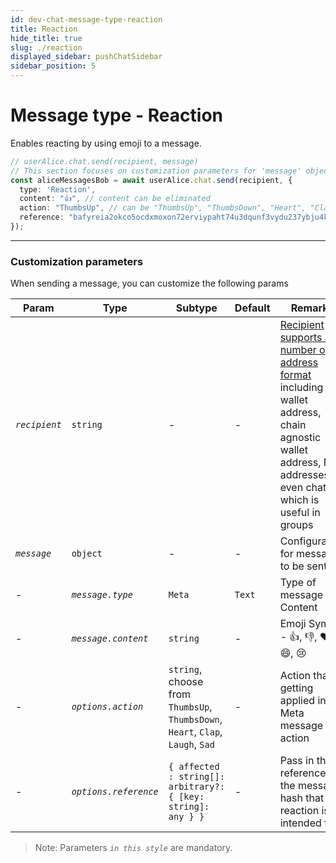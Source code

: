```yaml
---
id: dev-chat-message-type-reaction
title: Reaction
hide_title: true
slug: ./reaction
displayed_sidebar: pushChatSidebar
sidebar_position: 5
---
```


# Message type - Reaction
Enables reacting by using emoji to a message. 

<head>
  <title>Message Type - Reaction | Push Chat | Push Documentation</title>
</head>


<Tabs className="codetabs" groupId="code-examples">
  <TabItem value="js" attributes={{className: "codetab js"}} default>
    

  ```typescript
  // userAlice.chat.send(recipient, message)
  // This section focuses on customization parameters for 'message' object
  const aliceMessagesBob = await userAlice.chat.send(recipient, {
    type: 'Reaction',
    content: "👍", // content can be eliminated
    action: "ThumbsUp", // can be "ThumbsUp", "ThumbsDown", "Heart", "Clap", "Laugh", "Sad", etc
    reference: "bafyreia2okco5ocdxmoxon72erviypaht74u3dqunf3vydu237ybju4kw4" // pass in the reference to the message hash that this reaction is intended for 
  });
  ```

  </TabItem>
</Tabs>

---

### Customization parameters
When sending a message, you can customize the following params

| Param                  | Type                   | Subtype                                                        | Default | Remarks                                                                             |
| ---------------------- | ---------------------- |--------------------------------------------------------------- | ------- | ----------------------------------------------------------------------------------- |
| _`recipient`_          | `string`               | -                                                              | -       | [Recipient supports a number of address format](./dev/chat/build/types-of-recipient) including wallet address, chain agnostic wallet address, NFT addresses or even chatid which is useful in groups |
| _`message`_            | `object`               | -                                                              | -       | Configuration for message to be sent                                                |
| -                      | _`message.type`_       | `Meta`                                                         | `Text`  | Type of message Content                                                             |
| -                      | _`message.content`_    | `string`                                                       | -       | Emoji Symbol - 👍, 👎, ❤️, 👏, 😄, 😢                                                  |
| -                      | _`options.action`_     | `string`, choose from `ThumbsUp`, `ThumbsDown`, `Heart`, `Clap`, `Laugh`, `Sad` | -       | Action that is getting applied in the Meta message action                                                                      |
| -                      | _`options.reference`_       | `{ affected : string[]: arbitrary?: { [key: string]: any } }`  | -       | Pass in the reference to the message hash that this reaction is intended for |

> Note: Parameters _`in this style`_ are mandatory.